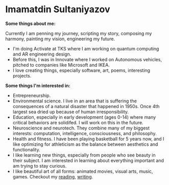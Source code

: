 
# Imamatdin Sultaniyazov

**Some things about me:**

Currently I am penning my journey, scripting my story, composing my harmony, painting my vision, engineering my future. 

- I'm doing Activate at TKS where I am working on quantum computing and AR engineering design.
- Before this, I was in Innovate where I worked on Autonomous vehicles, pitched to companies like Microsoft and IKEA.
- I love creating things, especially software, art, poems, interesting projects.


**Some things I'm interested in:**

- Entrepreneurship. 
- Environmental science. I live in an area that is suffering the consequences of a natural disaster that happened in 1950s. Once 4th largest sea dried up because of human irresponsibility.
- Education, especially in early development (ages 0-14) where many critical behaviors are solidifed. I will work on this in the future.
- Neuroscience and neurotech. They combine many of my biggest interests: computation, intelligence, consciousness, and philosophy.
- Health and fitness. I have been playing basketball for 5 years now, and I like optimizing for athleticism as the balance between aesthetics and functionality.
- I like learning new things, especially from people who see beauty in their subject. I am interested in learning about everything important and am trying to stay curious.
- I like beautiful art of all forms: animated movies, visual arts, music, games.
Checkout my [reading](/reading), [writing](/writing).